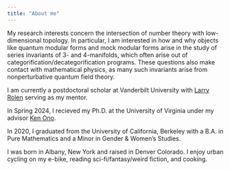 ```yaml
---
title: "About me"
---
```


My research interests concern the intersection of number theory with low-dimensional topology. In particular, I am interested in how and why objects like quantum modular forms and mock modular forms arise in the study of series invariants of 3- and 4-manifolds, which often arise out of categorification/decategorification programs. These questions also make contact with mathematical physics, as many such invariants arise from nonperturbative quantum field theory. 

I am currently a postdoctoral scholar at Vanderbilt University with [Larry Rolen](https://math.vanderbilt.edu/rolenl/) serving as my mentor. 

In Spring 2024, I recieved my Ph.D. at the University of Virginia under my advisor [Ken Ono](https://uva.theopenscholar.com/ken-ono).

In 2020, I graduated from the University of California, Berkeley with a B.A. in Pure Mathematics and a Minor in Gender & Women's Studies. 

I was born in Albany, New York and raised in Denver Colorado. I enjoy urban cycling on my e-bike, reading sci-fi/fantasy/weird fiction, and cooking. 
